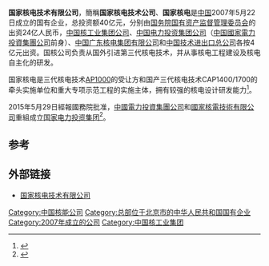 {{Infobox_Company |
  company_name = 国家核电技术有限公司|
  company_logo = State Nuclear Power Technology Company (SNPTC).svg|
  company_type =  [[子公司|子公司]]|
  foundation = 2007年5月22日|
  location = {{PRC}}[[北京市|北京市]]|
  industry = [[核电|核电]]|
  key_people =  [[董事长|董事长]]、[[党组书记|党组书记]]：[[王炳华|王炳华]]<br />[[总经理|总经理]]：王凤学|
  products = |
 parent = [[国家电力投资集团|国家电力投资集团]] （76%）|
  subsid = [[上海核工程研究设计院|上海核工程研究设计院]]|
  homepage = {{url|http://www.snptc.com.cn}} |
}}

'''国家核电技术有限公司'''，簡稱'''国家核电技术公司'''、'''国家核电'''是[[中国|中国]]2007年5月22日成立的国有企业，总投资额40亿元，分别由[[国务院国有资产监督管理委员会|国务院国有资产监督管理委员会]]的出资24亿人民币，[[中国核工业集团公司|中国核工业集团公司]]、[[中国电力投资集团公司|中国电力投资集团公司]]（[[中国國家電力投資集團公司|中国國家電力投資集團公司]]前身）、[[中国广东核电集团有限公司|中国广东核电集团有限公司]]和[[中国技术进出口总公司|中国技术进出口总公司]]各按4亿元出资。国核公司负责从国外引进第三代核电技术，并从事核电工程建设及核电自主化的研发。

国家核电是三代核电技术[[AP1000|AP1000]]的受让方和国产三代核电技术CAP1400/1700的牵头实施单位和重大专项示范工程的实施主体，拥有较强的核电设计研发能力<ref>{{Cite web |url=http://news.163.com/15/0530/09/AQRRQM8J00014AED.html |title=中国核电“第三极”国电投问世(图) |access-date=2015-06-08 |archive-url=https://web.archive.org/web/20150602051036/http://news.163.com/15/0530/09/AQRRQM8J00014AED.html |archive-date=2015-06-02 |dead-url=yes }}</ref>。

2015年5月29日經報國務院批准，[[中國電力投資集團公司|中國電力投資集團公司]]和[[國家核電技術有限公司|國家核電技術有限公司]]重組成立[[国家电力投资集团|国家电力投资集团]]<ref>{{Cite web |url=http://finance.sina.com.cn/chanjing/gsnews/20150529/191922302170.shtml |title=中电投和国核技正式合并 成立国家电力投资集团 |access-date=2015-06-08 |archive-date=2019-06-05 |archive-url=https://web.archive.org/web/20190605042947/http://finance.sina.com.cn/chanjing/gsnews/20150529/191922302170.shtml |dead-url=no }}</ref>。

==参考==
{{reflist}}

==外部链接==
* [https://web.archive.org/web/20080719150840/http://www.snptc.com.cn/ 国家核电技术有限公司]

{{中华人民共和国核工业}}

[[Category:中国核能公司|Category:中国核能公司]]
[[Category:总部位于北京市的中华人民共和国国有企业|Category:总部位于北京市的中华人民共和国国有企业]]
[[Category:2007年成立的公司|Category:2007年成立的公司]]
[[Category:中国核工业集团|Category:中国核工业集团]]